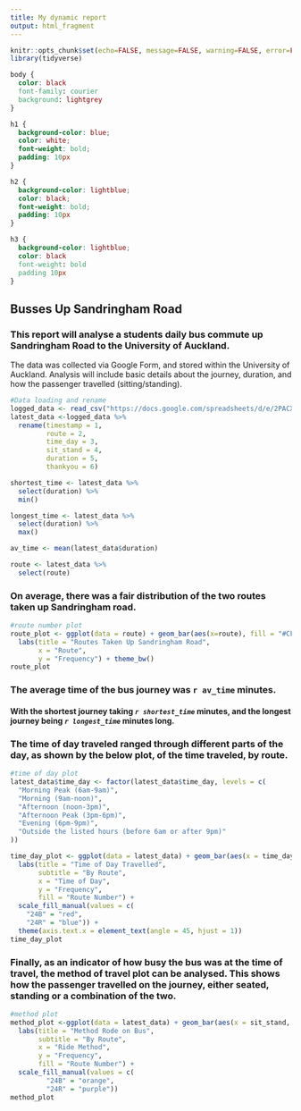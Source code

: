 ---
title: My dynamic report
output: html_fragment
---

```{r setup, include=FALSE}
knitr::opts_chunk$set(echo=FALSE, message=FALSE, warning=FALSE, error=FALSE)
library(tidyverse)
```

```{css}
body {
  color: black
  font-family: courier
  background: lightgrey
}

h1 {
  background-color: blue;
  color: white;
  font-weight: bold;
  padding: 10px
}

h2 {
  background-color: lightblue;
  color: black;
  font-weight: bold;
  padding: 10px
}

h3 {
  background-color: lightblue;
  color: black
  font-weight: bold
  padding 10px
}
```

## Busses Up Sandringham Road

### This report will analyse a students daily bus commute up Sandringham Road to the University of Auckland. 

The data was collected via Google Form, and stored within the University of Auckland. Analysis will include basic details about the journey, duration, and how the passenger travelled (sitting/standing).

```{r}
#Data loading and rename
logged_data <- read_csv("https://docs.google.com/spreadsheets/d/e/2PACX-1vTt9domT2ksrwRd9viKlo1rlL3V-LhIfsVF9fmG7tR_obKXgiB0udJRIZsURB_9kNloVaZuKbRfzHBR/pub?gid=847443871&single=true&output=csv")
latest_data <-logged_data %>% 
  rename(timestamp = 1,
         route = 2,
         time_day = 3,
         sit_stand = 4,
         duration = 5,
         thankyou = 6)
```


```{r}
shortest_time <- latest_data %>% 
  select(duration) %>% 
  min()

longest_time <- latest_data %>% 
  select(duration) %>% 
  max()

av_time <- mean(latest_data$duration)

route <- latest_data %>% 
  select(route)

```

### On average, there was a fair distribution of the two routes taken up Sandringham road. 

```{r}
#route number plot
route_plot <- ggplot(data = route) + geom_bar(aes(x=route), fill = "#CFFDBC")+
  labs(title = "Routes Taken Up Sandringham Road", 
       x = "Route", 
       y = "Frequency") + theme_bw()
route_plot
```

### The average time of the bus journey was **`r av_time`** minutes. 

#### With the shortest journey taking *`r shortest_time`* minutes, and the longest journey being *`r longest_time`* minutes long. 


### The time of day traveled ranged through different parts of the day, as shown by the below plot, of the time traveled, by route. 

```{r}
#time of day plot
latest_data$time_day <- factor(latest_data$time_day, levels = c(
  "Morning Peak (6am-9am)",                            
  "Morning (9am-noon)",                                
  "Afternoon (noon-3pm)",                              
  "Afternoon Peak (3pm-6pm)",                          
  "Evening (6pm-9pm)",                                 
  "Outside the listed hours (before 6am or after 9pm)"
))

time_day_plot <- ggplot(data = latest_data) + geom_bar(aes(x = time_day, fill = route))+
  labs(title = "Time of Day Travelled",
       subtitle = "By Route",
       x = "Time of Day",
       y = "Frequency",
       fill = "Route Number") +
  scale_fill_manual(values = c(
    "24B" = "red",
    "24R" = "blue")) + 
  theme(axis.text.x = element_text(angle = 45, hjust = 1))
time_day_plot
```


### Finally, as an indicator of how busy the bus was at the time of travel, the method of travel plot can be analysed. This shows how the passenger travelled on the journey, either seated, standing or a combination of the two. 

```{r}
#method plot
method_plot <-ggplot(data = latest_data) + geom_bar(aes(x = sit_stand, fill = route)) +
  labs(title = "Method Rode on Bus",
       subtitle = "By Route",
       x = "Ride Method",
       y = "Frequency",
       fill = "Route Number") +  
  scale_fill_manual(values = c(
         "24B" = "orange",
         "24R" = "purple"))
method_plot
```

